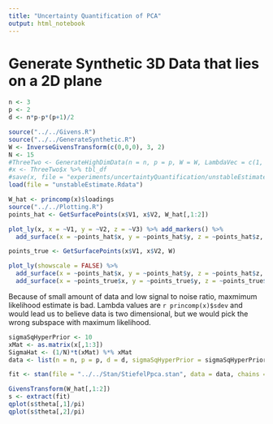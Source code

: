 ```yaml
---
title: "Uncertainty Quantification of PCA"
output: html_notebook
---
```


# Generate Synthetic 3D Data that lies on a 2D plane

```r
n <- 3
p <- 2
d <- n*p-p*(p+1)/2

source("../../Givens.R")
source("../../GenerateSynthetic.R")
W <- InverseGivensTransform(c(0,0,0), 3, 2)
N <- 15
#ThreeTwo <- GenerateHighDimData(n = n, p = p, W = W, LambdaVec = c(1, 1), sd = 1.0, N = N)
#x <- ThreeTwo$x %>% tbl_df
#save(x, file = "experiments/uncertaintyQuantification/unstableEstimate.Rdata")
load(file = "unstableEstimate.Rdata")

W_hat <- princomp(x)$loadings
source("../../Plotting.R")
points_hat <- GetSurfacePoints(x$V1, x$V2, W_hat[,1:2])

plot_ly(x, x = ~V1, y = ~V2, z = ~V3) %>% add_markers() %>%
  add_surface(x = ~points_hat$x, y = ~points_hat$y, z = ~points_hat$z, opacity = 0.98)

points_true <- GetSurfacePoints(x$V1, x$V2, W)

plot_ly(showscale = FALSE) %>%
  add_surface(x = ~points_hat$x, y = ~points_hat$y, z = ~points_hat$z, opacity = 0.98) %>%
  add_surface(x = ~points_true$x, y = ~points_true$y, z = ~points_true$z)
```

Because of small amount of data and low signal to noise ratio, maxmimum likelihood estimate is bad. Lambda values are `r princomp(x)$sdev` and would lead us to believe data is two dimensional, but we would pick the wrong subspace with maximum likelihood.

```r
sigmaSqHyperPrior <- 10
xMat <- as.matrix(x[,1:3])
SigmaHat <- (1/N)*t(xMat) %*% xMat
data <- list(n = n, p = p, d = d, sigmaSqHyperPrior = sigmaSqHyperPrior, N = N, SigmaHat = SigmaHat)

fit <- stan(file = "../../Stan/StiefelPpca.stan", data = data, chains = 4, iter = 10000)
```

```r
GivensTransform(W_hat[,1:2])
s <- extract(fit)
qplot(s$theta[,1]/pi)
qplot(s$theta[,2]/pi)
```
